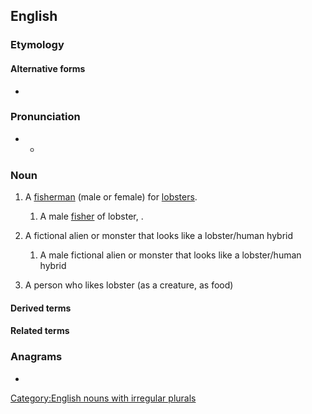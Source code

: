 ==English==
{{wikipedia|lang=en|dab=lobstermen}}
{{swp|lang=en}}

===Etymology===
{{suffix|en|lobster|man}}

====Alternative forms====
* {{alter|en|lobster-man|lobster man}}

===Pronunciation===
* {{IPA|en|/ˈlɒbstə(ɹ)mən/}}
** {{audio|en|En-us-lobster-man.ogg|Audio (US)}}

===Noun===
{{en-noun|lobstermen}}

# A [[fisherman]] (male or female) for [[lobster]]s.
#: {{hypo|en|lobsterwoman|lobsterman}}
#: {{hyper|en|fisher|fisherman}}
## A male [[fisher]] of lobster, {{masculine of|en|lobsterwoman}}.
##: {{cot|en|lobsterwoman}}
##: {{hyper|en|fisherman}}
# {{lb|en|fiction}} A fictional alien or monster that looks like a lobster/human hybrid
## {{lb|en|fiction}} A male fictional alien or monster that looks like a lobster/human hybrid
# {{lb|en|informal}} A person who likes lobster (as a creature, as food)

====Derived terms====
{{col3|en|
|lobsterwoman
|lobsterfisher
|lobster fisher
}}

====Related terms====
{{col3|en|
|fisherman
|lobsterfisher
|lobster fisher
|lobster fisherman
|lobsterfisherman
|lobster fisherwoman
|lobsterfisherwoman
}}

===Anagrams===
* {{anagrams|en|a=abelmnorst|Lambertons|Lambertson}}

[[Category:English nouns with irregular plurals]]
{{C|en|Male people|Occupations|People}}